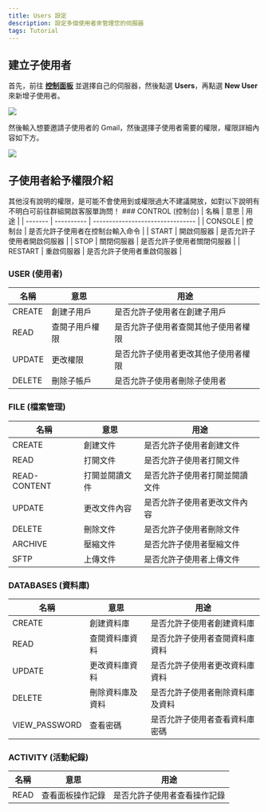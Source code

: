 ```yaml
---
title: Users 設定
description: 設定多個使用者來管理您的伺服器
tags: Tutorial
---
```


## 建立子使用者

首先，前往 **[控制面板](https://panel.curshosting.net)** 並選擇自己的伺服器，然後點選 **Users**，再點選 **New User** 來新增子使用者。

<img src="https://imgur.com/Rt6ZCy8.png" />

然後輸入想要邀請子使用者的 Gmail，然後選擇子使用者需要的權限，權限詳細內容如下方。

<img src="https://imgur.com/RbkVXqT.png" />

## 子使用者給予權限介紹

<Callout title="重要提示" type="info">
  其他沒有說明的權限，是可能不會使用到或權限過大不建議開放，如對以下說明有不明白可前往群組開啟客服單詢問！
</Callout>
### CONTROL (控制台) | 名稱 | 意思 | 用途 | | ------- | ---------- | --------------------------------
| | CONSOLE | 控制台 | 是否允許子使用者在控制台輸入命令 | | START | 開啟伺服器 |
是否允許子使用者開啟伺服器 | | STOP | 關閉伺服器 | 是否允許子使用者關閉伺服器 | |
RESTART | 重啟伺服器 | 是否允許子使用者重啟伺服器 |

### USER (使用者)

| 名稱   | 意思           | 用途                                 |
| ------ | -------------- | ------------------------------------ |
| CREATE | 創建子用戶     | 是否允許子使用者在創建子用戶         |
| READ   | 查閱子用戶權限 | 是否允許子使用者查閱其他子使用者權限 |
| UPDATE | 更改權限       | 是否允許子使用者更改其他子使用者權限 |
| DELETE | 刪除子帳戶     | 是否允許子使用者刪除子使用者         |

### FILE (檔案管理)

| 名稱         | 意思           | 用途                           |
| ------------ | -------------- | ------------------------------ |
| CREATE       | 創建文件       | 是否允許子使用者創建文件       |
| READ         | 打開文件       | 是否允許子使用者打開文件       |
| READ-CONTENT | 打開並閱讀文件 | 是否允許子使用者打開並閱讀文件 |
| UPDATE       | 更改文件內容   | 是否允許子使用者更改文件內容   |
| DELETE       | 刪除文件       | 是否允許子使用者刪除文件       |
| ARCHIVE      | 壓縮文件       | 是否允許子使用者壓縮文件       |
| SFTP         | 上傳文件       | 是否允許子使用者上傳文件       |

### DATABASES (資料庫)

| 名稱          | 意思             | 用途                             |
| ------------- | ---------------- | -------------------------------- |
| CREATE        | 創建資料庫       | 是否允許子使用者創建資料庫       |
| READ          | 查閱資料庫資料   | 是否允許子使用者查閱資料庫資料   |
| UPDATE        | 更改資料庫資料   | 是否允許子使用者更改資料庫資料   |
| DELETE        | 刪除資料庫及資料 | 是否允許子使用者刪除資料庫及資料 |
| VIEW_PASSWORD | 查看密碼         | 是否允許子使用者查看資料庫密碼   |

### ACTIVITY (活動紀錄)

| 名稱 | 意思             | 用途                         |
| ---- | ---------------- | ---------------------------- |
| READ | 查看面板操作記錄 | 是否允許子使用者查看操作記錄 |

